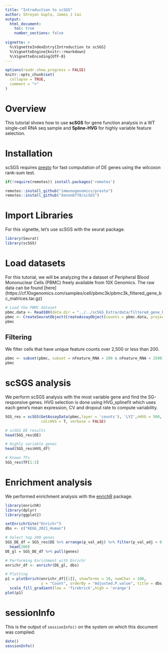 ---
title: "Introduction to scSGS"
author: Shreyan Gupta, James J Cai
output:
  html_document:
    toc: true
    number_sections: false
    
vignette: >
  %\VignetteIndexEntry{Introduction to scSGS}
  %\VignetteEngine{knitr::rmarkdown}
  %\VignetteEncoding{UTF-8}
---
```{r globalOpts, include = FALSE}
options(readr.show_progress = FALSE)
knitr::opts_chunk$set(
  collapse = TRUE,
  comment = ">"
)
```

# Overview 
This tutorial shows how to use **scSGS** for gene function analysis in a WT single-cell RNA seq sample and **Spline-HVG** for highly variable feature selection.

# Installation
scSGS requires [presto](https://github.com/immunogenomics/presto) for fast computation of DE genes using the wilcoxon rank-sum test.
```{r Installation, eval=FALSE}
if(!require(remotes)) install.packages('remotes')

remotes::install_github("immunogenomics/presto")
remotes::install_github("Xenon8778/scSGS")
```

# Import Libraries
For this vignette, let’s use scSGS with the seurat package.
```{r Loading libraries}
library(Seurat)
library(scSGS)
```

# Load datasets
For this tutorial, we will be analyzing the a dataset of Peripheral Blood Mononuclear Cells (PBMC) freely available from 10X Genomics. The raw data can be found [here] (https://cf.10xgenomics.com/samples/cell/pbmc3k/pbmc3k_filtered_gene_bc_matrices.tar.gz)
```{r Load Seurat data, warning=FALSE}
# Load the PBMC dataset
pbmc.data <- Read10X(data.dir = "../../scSGS_Extra/data/filtered_gene_bc_matrices/hg19/")
pbmc <- CreateSeuratObject(CreateAssayObject(counts = pbmc.data, project = "pbmc3k", min.cells = 3, min.features = 200))
pbmc
```

## Filtering 
We filter cells that have unique feature counts over 2,500 or less than 200.
```{r Filtering}
pbmc <- subset(pbmc, subset = nFeature_RNA > 200 & nFeature_RNA < 2500)
pbmc
```

# scSGS analysis
We perform scSGS analysis with the most variable gene and find the SG-responsive genes. HVG selection is done using HVG_splinefit which uses each gene's mean expression, CV and dropout rate to compute variability.
```{r scSGS analysis}
SGS_res = scSGS(GetAssayData(pbmc,layer = 'counts'), 'LYZ',nHVG = 500,
                calcHVG = T, verbose = FALSE)

# scSGS DE results
head(SGS_res$DE)
```

```{r HVF data.frame}
# Highly variable genes
head(SGS_res$HVG_df)
```

```{r TFs}
# Known TFs
SGS_res$TF[1:5]
```

# Enrichment analysis
We performed enrichment analysis with the [enrichR](https://cran.r-project.org/web/packages/enrichR/vignettes/enrichR.html) package.
```{r Enrichment, message=FALSE}
library(enrichR)
library(dplyr)
library(ggplot2)

setEnrichrSite("Enrichr")
dbs <- c("KEGG_2021_Human")

# Select top 200 genes
SGS_DE_df = SGS_res$DE %>% arrange(p_val_adj) %>% filter(p_val_adj < 0.01) %>%
  head(200)
DE_gl = SGS_DE_df %>% pull(genes)

# Performing Enrichment with Enrichr
enrichr_df <- enrichr(DE_gl, dbs)

# Plotting
p1 = plotEnrich(enrichr_df[[1]], showTerms = 10, numChar = 100,
                y = "Count", orderBy = "Adjusted.P.value", title = dbs)+
  scale_fill_gradient(low = 'firebrick',high = 'orange')
plot(p1)
```

# sessionInfo
This is the output of `sessionInfo()` on the system on which this document was compiled:
```{r}
date()
sessionInfo()
```
